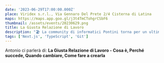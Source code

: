 ```yaml
---
date: '2023-06-29T17:00:00.000Z'
place: Viridex s.r.l., Via Gennaro Del Prete 2/4 Cisterna di Latina
maps: https://maps.app.goo.gl/j3t4TmCTohgrCSbF6
thumbnail: /assets/events/20230629.png
title: La Giusta Relazione di Lavoro
description: "🏖️ La community di informatici Pontini torna per un ultimo evento prima dell'estate, questa volta con un ospite d'onore!<br />🚄 Direttamente da Treviso, avremo l'opportunità di ascoltare **[Antonio Dell'Ava](https://www.linkedin.com/in/antoniodellava/)**, Senior Frontend Dev in eDreams ODIGEO!"
tags: ['Next.js', 'TypeScript', 'Git']
---
```


Antonio ci parlerà di: **La Giusta Relazione di Lavoro - Cosa è, Perché succede, Quando cambiare, Come fare a crearla**
